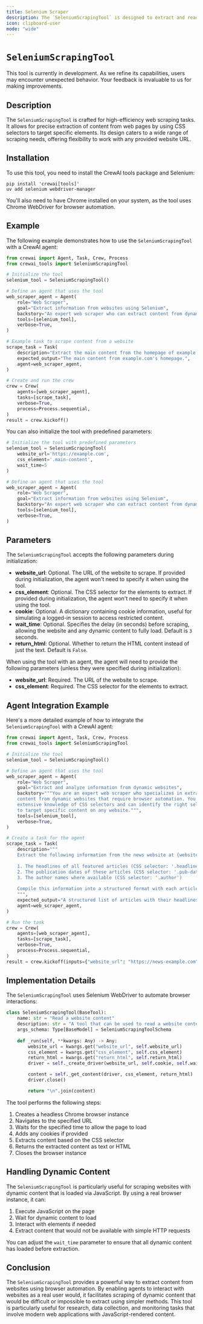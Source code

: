 ```yaml
---
title: Selenium Scraper
description: The `SeleniumScrapingTool` is designed to extract and read the content of a specified website using Selenium.
icon: clipboard-user
mode: "wide"
---
```


# `SeleniumScrapingTool`

<Note>
    This tool is currently in development. As we refine its capabilities, users may encounter unexpected behavior. 
    Your feedback is invaluable to us for making improvements.
</Note>

## Description

The `SeleniumScrapingTool` is crafted for high-efficiency web scraping tasks. 
It allows for precise extraction of content from web pages by using CSS selectors to target specific elements. 
Its design caters to a wide range of scraping needs, offering flexibility to work with any provided website URL.

## Installation

To use this tool, you need to install the CrewAI tools package and Selenium:

```shell
pip install 'crewai[tools]'
uv add selenium webdriver-manager
```

You'll also need to have Chrome installed on your system, as the tool uses Chrome WebDriver for browser automation.

## Example

The following example demonstrates how to use the `SeleniumScrapingTool` with a CrewAI agent:

```python Code
from crewai import Agent, Task, Crew, Process
from crewai_tools import SeleniumScrapingTool

# Initialize the tool
selenium_tool = SeleniumScrapingTool()

# Define an agent that uses the tool
web_scraper_agent = Agent(
    role="Web Scraper",
    goal="Extract information from websites using Selenium",
    backstory="An expert web scraper who can extract content from dynamic websites.",
    tools=[selenium_tool],
    verbose=True,
)

# Example task to scrape content from a website
scrape_task = Task(
    description="Extract the main content from the homepage of example.com. Use the CSS selector 'main' to target the main content area.",
    expected_output="The main content from example.com's homepage.",
    agent=web_scraper_agent,
)

# Create and run the crew
crew = Crew(
    agents=[web_scraper_agent],
    tasks=[scrape_task],
    verbose=True,
    process=Process.sequential,
)
result = crew.kickoff()
```

You can also initialize the tool with predefined parameters:

```python Code
# Initialize the tool with predefined parameters
selenium_tool = SeleniumScrapingTool(
    website_url='https://example.com',
    css_element='.main-content',
    wait_time=5
)

# Define an agent that uses the tool
web_scraper_agent = Agent(
    role="Web Scraper",
    goal="Extract information from websites using Selenium",
    backstory="An expert web scraper who can extract content from dynamic websites.",
    tools=[selenium_tool],
    verbose=True,
)
```

## Parameters

The `SeleniumScrapingTool` accepts the following parameters during initialization:

- **website_url**: Optional. The URL of the website to scrape. If provided during initialization, the agent won't need to specify it when using the tool.
- **css_element**: Optional. The CSS selector for the elements to extract. If provided during initialization, the agent won't need to specify it when using the tool.
- **cookie**: Optional. A dictionary containing cookie information, useful for simulating a logged-in session to access restricted content.
- **wait_time**: Optional. Specifies the delay (in seconds) before scraping, allowing the website and any dynamic content to fully load. Default is `3` seconds.
- **return_html**: Optional. Whether to return the HTML content instead of just the text. Default is `False`.

When using the tool with an agent, the agent will need to provide the following parameters (unless they were specified during initialization):

- **website_url**: Required. The URL of the website to scrape.
- **css_element**: Required. The CSS selector for the elements to extract.

## Agent Integration Example

Here's a more detailed example of how to integrate the `SeleniumScrapingTool` with a CrewAI agent:

```python Code
from crewai import Agent, Task, Crew, Process
from crewai_tools import SeleniumScrapingTool

# Initialize the tool
selenium_tool = SeleniumScrapingTool()

# Define an agent that uses the tool
web_scraper_agent = Agent(
    role="Web Scraper",
    goal="Extract and analyze information from dynamic websites",
    backstory="""You are an expert web scraper who specializes in extracting 
    content from dynamic websites that require browser automation. You have 
    extensive knowledge of CSS selectors and can identify the right selectors 
    to target specific content on any website.""",
    tools=[selenium_tool],
    verbose=True,
)

# Create a task for the agent
scrape_task = Task(
    description="""
    Extract the following information from the news website at {website_url}:
    
    1. The headlines of all featured articles (CSS selector: '.headline')
    2. The publication dates of these articles (CSS selector: '.pub-date')
    3. The author names where available (CSS selector: '.author')
    
    Compile this information into a structured format with each article's details grouped together.
    """,
    expected_output="A structured list of articles with their headlines, publication dates, and authors.",
    agent=web_scraper_agent,
)

# Run the task
crew = Crew(
    agents=[web_scraper_agent],
    tasks=[scrape_task],
    verbose=True,
    process=Process.sequential,
)
result = crew.kickoff(inputs={"website_url": "https://news-example.com"})
```

## Implementation Details

The `SeleniumScrapingTool` uses Selenium WebDriver to automate browser interactions:

```python Code
class SeleniumScrapingTool(BaseTool):
    name: str = "Read a website content"
    description: str = "A tool that can be used to read a website content."
    args_schema: Type[BaseModel] = SeleniumScrapingToolSchema
    
    def _run(self, **kwargs: Any) -> Any:
        website_url = kwargs.get("website_url", self.website_url)
        css_element = kwargs.get("css_element", self.css_element)
        return_html = kwargs.get("return_html", self.return_html)
        driver = self._create_driver(website_url, self.cookie, self.wait_time)

        content = self._get_content(driver, css_element, return_html)
        driver.close()

        return "\n".join(content)
```

The tool performs the following steps:
1. Creates a headless Chrome browser instance
2. Navigates to the specified URL
3. Waits for the specified time to allow the page to load
4. Adds any cookies if provided
5. Extracts content based on the CSS selector
6. Returns the extracted content as text or HTML
7. Closes the browser instance

## Handling Dynamic Content

The `SeleniumScrapingTool` is particularly useful for scraping websites with dynamic content that is loaded via JavaScript. By using a real browser instance, it can:

1. Execute JavaScript on the page
2. Wait for dynamic content to load
3. Interact with elements if needed
4. Extract content that would not be available with simple HTTP requests

You can adjust the `wait_time` parameter to ensure that all dynamic content has loaded before extraction.

## Conclusion

The `SeleniumScrapingTool` provides a powerful way to extract content from websites using browser automation. By enabling agents to interact with websites as a real user would, it facilitates scraping of dynamic content that would be difficult or impossible to extract using simpler methods. This tool is particularly useful for research, data collection, and monitoring tasks that involve modern web applications with JavaScript-rendered content.
